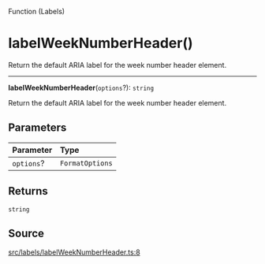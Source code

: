<SectionTitle>Function (Labels)</SectionTitle>

# labelWeekNumberHeader()

<Description>
Return the default ARIA label for the week number header element.
</Description>

---

<a id="undefined" name="undefined"></a>

<SignatureMemberIdentifier>**labelWeekNumberHeader**(`options`?): `string`</SignatureMemberIdentifier>

Return the default ARIA label for the week number header element.

## Parameters

| Parameter | Type |
| :------ | :------ |
| `options`? | `FormatOptions` |

## Returns

`string`

## Source

[src/labels/labelWeekNumberHeader.ts:8](https://github.com/gpbl/react-day-picker/blob/next/src/labels/labelWeekNumberHeader.ts#L8)
